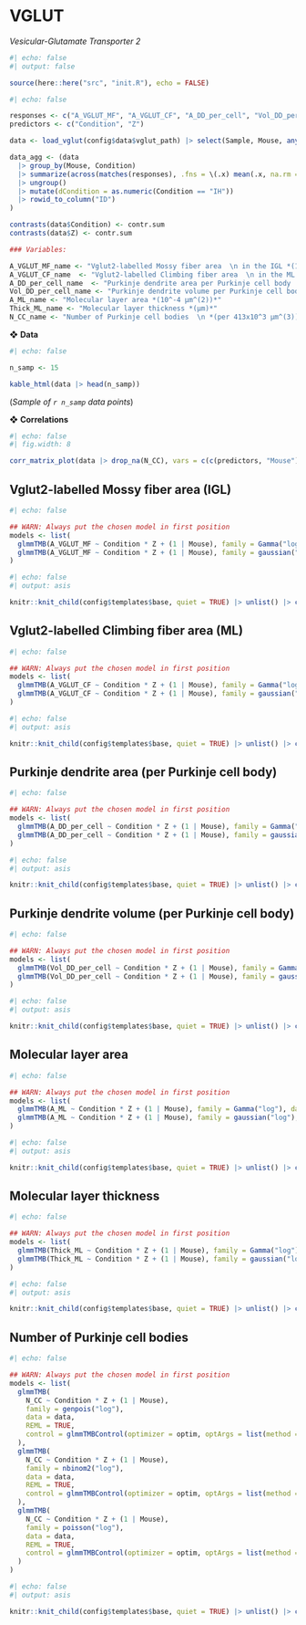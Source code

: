 # VGLUT

*Vesicular-Glutamate Transporter 2*

```r
#| echo: false
#| output: false

source(here::here("src", "init.R"), echo = FALSE)
```

```r
#| echo: false

responses <- c("A_VGLUT_MF", "A_VGLUT_CF", "A_DD_per_cell", "Vol_DD_per_cell", "A_ML", "Thick_ML", "N_CC")
predictors <- c("Condition", "Z")

data <- load_vglut(config$data$vglut_path) |> select(Sample, Mouse, any_of(predictors), any_of(responses))

data_agg <- (data
  |> group_by(Mouse, Condition) 
  |> summarize(across(matches(responses), .fns = \(.x) mean(.x, na.rm = T))) 
  |> ungroup() 
  |> mutate(dCondition = as.numeric(Condition == "IH")) 
  |> rowid_to_column("ID")
)

contrasts(data$Condition) <- contr.sum
contrasts(data$Z) <- contr.sum

### Variables:

A_VGLUT_MF_name <- "Vglut2-labelled Mossy fiber area  \n in the IGL *(10^-4 μm^(2))*"
A_VGLUT_CF_name  <- "Vglut2-labelled Climbing fiber area  \n in the ML *(10^-4 μm^(2))*"
A_DD_per_cell_name  <- "Purkinje dendrite area per Purkinje cell body  \n*(10^-4 μm^(2))*"
Vol_DD_per_cell_name <- "Purkinje dendrite volume per Purkinje cell body  \n *(10^-4 μm^(3))*"
A_ML_name <- "Molecular layer area *(10^-4 μm^(2))*"
Thick_ML_name <- "Molecular layer thickness *(μm)*"
N_CC_name <- "Number of Purkinje cell bodies  \n *(per 413x10^3 μm^(3))*"
```

❖ **Data**

```r
#| echo: false

n_samp <- 15

kable_html(data |> head(n_samp))
```

(*Sample of `r n_samp` data points*)

❖ **Correlations**

```r
#| echo: false
#| fig.width: 8

corr_matrix_plot(data |> drop_na(N_CC), vars = c(c(predictors, "Mouse"), responses))
```


## Vglut2-labelled Mossy fiber area (IGL)

```r
#| echo: false

## WARN: Always put the chosen model in first position
models <- list(
  glmmTMB(A_VGLUT_MF ~ Condition * Z + (1 | Mouse), family = Gamma("log"), data = data, REML = TRUE), 
  glmmTMB(A_VGLUT_MF ~ Condition * Z + (1 | Mouse), family = gaussian("log"), data = data, REML = TRUE)
)
```

```r
#| echo: false
#| output: asis

knitr::knit_child(config$templates$base, quiet = TRUE) |> unlist() |> cat(sep = '\n')
```


## Vglut2-labelled Climbing fiber area (ML)

```r
#| echo: false

## WARN: Always put the chosen model in first position
models <- list(
  glmmTMB(A_VGLUT_CF ~ Condition * Z + (1 | Mouse), family = Gamma("log"), data = data, REML = TRUE), 
  glmmTMB(A_VGLUT_CF ~ Condition * Z + (1 | Mouse), family = gaussian("log"), data = data, REML = TRUE)
)
```

```r
#| echo: false
#| output: asis

knitr::knit_child(config$templates$base, quiet = TRUE) |> unlist() |> cat(sep = '\n')
```


## Purkinje dendrite area (per Purkinje cell body)

```r
#| echo: false

## WARN: Always put the chosen model in first position
models <- list(
  glmmTMB(A_DD_per_cell ~ Condition * Z + (1 | Mouse), family = Gamma("log"), data = data, REML = TRUE), 
  glmmTMB(A_DD_per_cell ~ Condition * Z + (1 | Mouse), family = gaussian("log"), data = data, REML = TRUE)
)
```

```r
#| echo: false
#| output: asis

knitr::knit_child(config$templates$base, quiet = TRUE) |> unlist() |> cat(sep = '\n')
```


## Purkinje dendrite volume (per Purkinje cell body)

```r
#| echo: false

## WARN: Always put the chosen model in first position
models <- list(
  glmmTMB(Vol_DD_per_cell ~ Condition * Z + (1 | Mouse), family = Gamma("log"), data = data, REML = TRUE), 
  glmmTMB(Vol_DD_per_cell ~ Condition * Z + (1 | Mouse), family = gaussian("log"), data = data, REML = TRUE)
)
```

```r
#| echo: false
#| output: asis

knitr::knit_child(config$templates$base, quiet = TRUE) |> unlist() |> cat(sep = '\n')
```


## Molecular layer area

```r
#| echo: false

## WARN: Always put the chosen model in first position
models <- list(
  glmmTMB(A_ML ~ Condition * Z + (1 | Mouse), family = Gamma("log"), data = data, REML = TRUE), 
  glmmTMB(A_ML ~ Condition * Z + (1 | Mouse), family = gaussian("log"), data = data, REML = TRUE)
)
```

```r
#| echo: false
#| output: asis

knitr::knit_child(config$templates$base, quiet = TRUE) |> unlist() |> cat(sep = '\n')
```


## Molecular layer thickness

```r
#| echo: false

## WARN: Always put the chosen model in first position
models <- list(
  glmmTMB(Thick_ML ~ Condition * Z + (1 | Mouse), family = Gamma("log"), data = data, REML = TRUE), 
  glmmTMB(Thick_ML ~ Condition * Z + (1 | Mouse), family = gaussian("log"), data = data, REML = TRUE)
)
```

```r
#| echo: false
#| output: asis

knitr::knit_child(config$templates$base, quiet = TRUE) |> unlist() |> cat(sep = '\n')
```


## Number of Purkinje cell bodies

```r
#| echo: false

## WARN: Always put the chosen model in first position
models <- list(
  glmmTMB(
    N_CC ~ Condition * Z + (1 | Mouse), 
    family = genpois("log"), 
    data = data, 
    REML = TRUE,
    control = glmmTMBControl(optimizer = optim, optArgs = list(method = "BFGS"))
  ),
  glmmTMB(
    N_CC ~ Condition * Z + (1 | Mouse), 
    family = nbinom2("log"), 
    data = data, 
    REML = TRUE,
    control = glmmTMBControl(optimizer = optim, optArgs = list(method = "BFGS"))
  ),
  glmmTMB(
    N_CC ~ Condition * Z + (1 | Mouse), 
    family = poisson("log"), 
    data = data, 
    REML = TRUE,
    control = glmmTMBControl(optimizer = optim, optArgs = list(method = "BFGS"))
  )
)
```

```r
#| echo: false
#| output: asis

knitr::knit_child(config$templates$base, quiet = TRUE) |> unlist() |> cat(sep = '\n')
```
